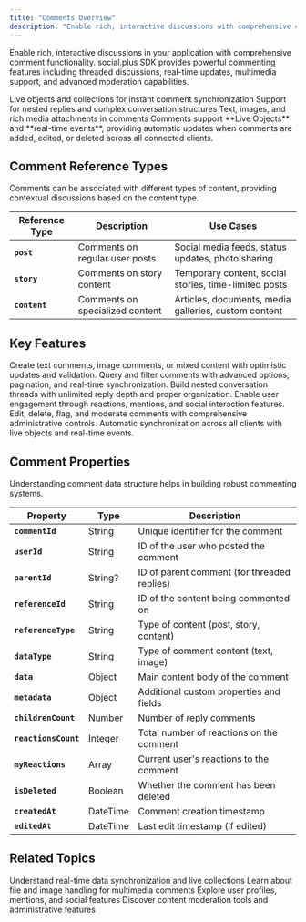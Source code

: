 ```yaml
---
title: "Comments Overview"
description: "Enable rich, interactive discussions with comprehensive comment functionality and real-time updates"
---
```


Enable rich, interactive discussions in your application with comprehensive comment functionality. social.plus SDK provides powerful commenting features including threaded discussions, real-time updates, multimedia support, and advanced moderation capabilities.

<CardGroup cols={3}>
  <Card title="Real-time Updates" icon="bolt">
    Live objects and collections for instant comment synchronization
  </Card>
  <Card title="Threaded Discussions" icon="share-nodes">
    Support for nested replies and complex conversation structures
  </Card>
  <Card title="Multimedia Comments" icon="image">
    Text, images, and rich media attachments in comments
  </Card>
</CardGroup>

<Info>
Comments support **Live Objects** and **real-time events**, providing automatic updates when comments are added, edited, or deleted across all connected clients.
</Info>

## Comment Reference Types

Comments can be associated with different types of content, providing contextual discussions based on the content type.

| Reference Type | Description | Use Cases |
|---------------|-------------|-----------|
| **`post`** | Comments on regular user posts | Social media feeds, status updates, photo sharing |
| **`story`** | Comments on story content | Temporary content, social stories, time-limited posts |
| **`content`** | Comments on specialized content | Articles, documents, media galleries, custom content |

## Key Features

<CardGroup cols={2}>
  <Card title="Comment Creation" icon="plus">
    Create text comments, image comments, or mixed content with optimistic updates and validation.
  </Card>
  
  <Card title="Comment Retrieval" icon="magnifying-glass">
    Query and filter comments with advanced options, pagination, and real-time synchronization.
  </Card>
  
  <Card title="Threading & Replies" icon="reply">
    Build nested conversation threads with unlimited reply depth and proper organization.
  </Card>
  
  <Card title="Reactions & Engagement" icon="heart">
    Enable user engagement through reactions, mentions, and social interaction features.
  </Card>
  
  <Card title="Content Moderation" icon="shield">
    Edit, delete, flag, and moderate comments with comprehensive administrative controls.
  </Card>
  
  <Card title="Real-time Updates" icon="bolt">
    Automatic synchronization across all clients with live objects and real-time events.
  </Card>
</CardGroup>

## Comment Properties

Understanding comment data structure helps in building robust commenting systems.

| Property | Type | Description |
|----------|------|-------------|
| **`commentId`** | String | Unique identifier for the comment |
| **`userId`** | String | ID of the user who posted the comment |
| **`parentId`** | String? | ID of parent comment (for threaded replies) |
| **`referenceId`** | String | ID of the content being commented on |
| **`referenceType`** | String | Type of content (post, story, content) |
| **`dataType`** | String | Type of comment content (text, image) |
| **`data`** | Object | Main content body of the comment |
| **`metadata`** | Object | Additional custom properties and fields |
| **`childrenCount`** | Number | Number of reply comments |
| **`reactionsCount`** | Integer | Total number of reactions on the comment |
| **`myReactions`** | Array | Current user's reactions to the comment |
| **`isDeleted`** | Boolean | Whether the comment has been deleted |
| **`createdAt`** | DateTime | Comment creation timestamp |
| **`editedAt`** | DateTime | Last edit timestamp (if edited) |


## Related Topics

<CardGroup cols={2}>
  <Card title="Live Objects" href="/social-plus-sdk/core-concepts/realtime-communication/live-objects-collections/overview" icon="bolt">
    Understand real-time data synchronization and live collections
  </Card>
  <Card title="File Upload" href="/social-plus-sdk/core-concepts/content-handling/files-images-and-videos/file" icon="upload">
    Learn about file and image handling for multimedia comments
  </Card>
  <Card title="User Relationship" href="/social-plus-sdk/social/user-relationship/overview" icon="users">
    Explore user profiles, mentions, and social features
  </Card>
  <Card title="Content Moderation" href="/analytics-and-moderation/console/moderation/overview" icon="shield">
    Discover content moderation tools and administrative features
  </Card>
</CardGroup>
